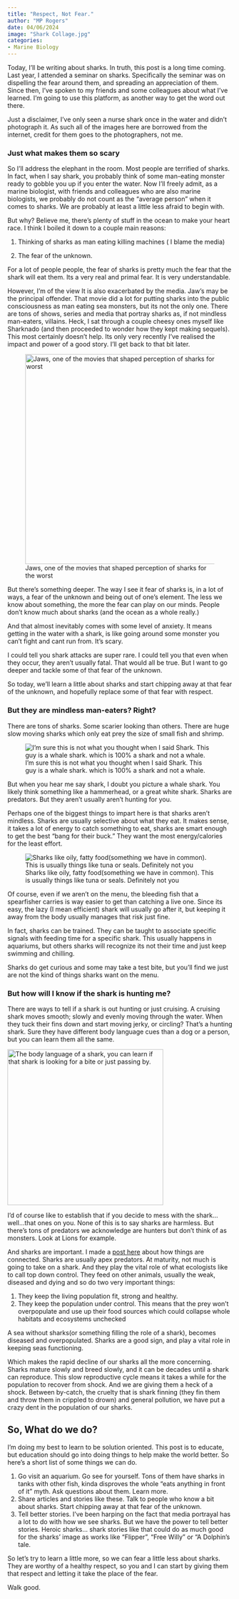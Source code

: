 ```yaml
---
title: "Respect, Not Fear."
author: "MP Rogers"
date: 04/06/2024
image: "Shark Collage.jpg"
categories: 
- Marine Biology
---
```


Today, I'll be writing about sharks. In truth, this post is a long time coming. Last year, I attended a seminar on sharks. Specifically the seminar was on dispelling the fear around them, and spreading an appreciation of them. Since then, I've spoken to my friends and some colleagues about what I've learned. I'm going to use this platform, as another way to get the word out there.

Just a disclaimer, I've only seen a nurse shark once in the water and didn't photograph it. As such all of the images here are borrowed from the internet, credit for them goes to the photographers, not me.

### Just what makes them so scary

So I'll address the elephant in the room. Most people are terrified of sharks. In fact, when I say shark, you probably think of some man-eating monster ready to gobble you up if you enter the water. Now I'll freely admit, as a marine biologist, with friends and colleagues who are also marine biologists, we probably do not count as the "average person" when it comes to sharks. We are probably at least a little less afraid to begin with.

But why? Believe me, there's plenty of stuff in the ocean to make your heart race. I think I boiled it down to a couple main reasons:

1.  Thinking of sharks as man eating killing machines ( I blame the media)

2.  The fear of the unknown.

For a lot of people people, the fear of sharks is pretty much the fear that the shark will eat them. Its a very real and primal fear. It is very understandable.

However, I'm of the view It is also exacerbated by the media. Jaw's may be the principal offender. That movie did a lot for putting sharks into the public consciousness as man eating sea monsters, but its not the only one. There are tons of shows, series and media that portray sharks as, if not mindless man-eaters, villains. Heck, I sat through a couple cheesy ones myself like Sharknado (and then proceeded to wonder how they kept making sequels). This most certainly doesn't help. Its only very recently I've realised the impact and power of a good story. I'll get back to that bit later.

![Jaws, one of the movies that shaped perception of sharks for the worst](Jaws%20Poster.jpg){fig-align="center" width="470"}

But there's something deeper. The way I see it fear of sharks is, in a lot of ways, a fear of the unknown and being out of one's element. The less we know about something, the more the fear can play on our minds. People don't know much about sharks (and the ocean as a whole really.)

And that almost inevitably comes with some level of anxiety. It means getting in the water with a shark, is like going around some monster you can't fight and cant run from. It's scary.

I could tell you shark attacks are super rare. I could tell you that even when they occur, they aren't usually fatal. That would all be true. But I want to go deeper and tackle some of that fear of the unknown.

So today, we'll learn a little about sharks and start chipping away at that fear of the unknown, and hopefully replace some of that fear with respect.

### But they are mindless man-eaters? Right?

There are tons of sharks. Some scarier looking than others. There are huge slow moving sharks which only eat prey the size of small fish and shrimp.

![I'm sure this is not what you thought when I said Shark. This guy is a whale shark. which is 100% a shark and not a whale.](Whale%20Shark.jpg){fig-align="center"}

But when you hear me say shark, I doubt you picture a whale shark. You likely think something like a hammerhead, or a great white shark. Sharks are predators. But they aren't usually aren't hunting for you.

Perhaps one of the biggest things to impart here is that sharks aren't mindless. Sharks are usually selective about what they eat. It makes sense, it takes a lot of energy to catch something to eat, sharks are smart enough to get the best "bang for their buck." They want the most energy/calories for the least effort.

![Sharks like oily, fatty food(something we have in common). This is usually things like tuna or seals. Definitely not you](Seal%20getting%20chomped.webp){fig-align="center"}

Of course, even if we aren't on the menu, the bleeding fish that a spearfisher carries is way easier to get than catching a live one. Since its easy, the lazy (I mean efficient) shark will usually go after it, but keeping it away from the body usually manages that risk just fine.

In fact, sharks can be trained. They can be taught to associate specific signals with feeding time for a specific shark. This usually happens in aquariums, but others sharks will recognize its not their time and just keep swimming and chilling.

Sharks do get curious and some may take a test bite, but you'll find we just are not the kind of things sharks want on the menu.

### But how will I know if the shark is hunting me?

There are ways to tell if a shark is out hunting or just cruising. A cruising shark moves smooth; slowly and evenly moving through the water. When they tuck their fins down and start moving jerky, or circling? That's a hunting shark. Sure they have different body language cues than a dog or a person, but you can learn them all the same.

[![The body language of a shark, you can learn if that shark is looking for a bite or just passing by.](shark-behaviors-chart.png){fig-align="center" width="349"}](https://www.google.com/url?sa=i&url=https%3A%2F%2Fwww.csulb.edu%2Fshark-lab%2Fstaying-safe-at-the-beach&psig=AOvVaw32TTPHHtCc_Ac8Nxg_18Mf&ust=1712280765292000&source=images&cd=vfe&opi=89978449&ved=0CBQQjhxqFwoTCPj6iIi1p4UDFQAAAAAdAAAAABAG)

I'd of course like to establish that if you decide to mess with the shark...well...that ones on you. None of this is to say sharks are harmless. But there's tons of predators we acknowledge are hunters but don't think of as monsters. Look at Lions for example.

And sharks are important. I made a [post here](https://mparogers.com/docs/posts/Connection,%20as%20a%20Marine%20Biologist/Connections.html) about how things are connected. Sharks are usually apex predators. At maturity, not much is going to take on a shark. And they play the vital role of what ecologists like to call top down control. They feed on other animals, usually the weak, diseased and dying and so do two very important things:

1.  They keep the living population fit, strong and healthy.
2.  They keep the population under control. This means that the prey won't overpopulate and use up their food sources which could collapse whole habitats and ecosystems unchecked

A sea without sharks(or something filling the role of a shark), becomes diseased and overpopulated. Sharks are a good sign, and play a vital role in keeping seas functioning.

Which makes the rapid decline of our sharks all the more concerning. Sharks mature slowly and breed slowly, and it can be decades until a shark can reproduce. This slow reproductive cycle means it takes a while for the population to recover from shock. And we are giving them a heck of a shock. Between by-catch, the cruelty that is shark finning (they fin them and throw them in crippled to drown) and general pollution, we have put a crazy dent in the population of our sharks.

## So, What do we do?

I'm doing my best to learn to be solution oriented. This post is to educate, but education should go into doing things to help make the world better. So here's a short list of some things we can do.

1.  Go visit an aquarium. Go see for yourself. Tons of them have sharks in tanks with other fish, kinda disproves the whole "eats anything in front of it" myth. Ask questions about them. Learn more.
2.  Share articles and stories like these. Talk to people who know a bit about sharks. Start chipping away at that fear of the unknown.
3.  Tell better stories. I've been harping on the fact that media portrayal has a lot to do with how we see sharks. But we have the power to tell better stories. Heroic sharks... shark stories like that could do as much good for the sharks' image as works like "Flipper", "Free Willy" or "A Dolphin's tale.

So let's try to learn a little more, so we can fear a little less about sharks. They are worthy of a healthy respect, so you and I can start by giving them that respect and letting it take the place of the fear.

Walk good.
